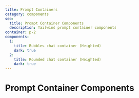 ```yaml
---
title: Prompt Containers
category: components
seo:
  title: Prompt Container Components
  description: Tailwind prompt container components
container: p-2
components:
  1:
    title: Bubbles chat container (Heighted)
    dark: true
  2:
    title: Rounded chat container (Heighted)
    dark: true
---
```


# Prompt Container Components

<ComponentsList
  componentsData={componentsData}
  componentContainer={componentContainer}
/>

